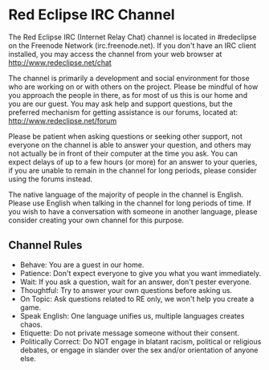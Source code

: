 = Red Eclipse IRC Channel =

The Red Eclipse IRC (Internet Relay Chat) channel is located in #redeclipse on
the Freenode Network (irc.freenode.net). If you don't have an IRC client
installed, you may access the channel from your web browser at
http://www.redeclipse.net/chat

The channel is primarily a development and social environment for those
who are working on or with others on the project. Please be mindful of how
you approach the people in there, as for most of us this is our home and you
are our guest. You may ask help and support questions, but the preferred
mechanism for getting assistance is our forums, located at:
http://www.redeclipse.net/forum

Please be patient when asking questions or seeking other support, not everyone
on the channel is able to answer your question, and others may not actually
be in front of their computer at the time you ask. You can expect delays of up
to a few hours (or more) for an answer to your queries, if you are unable to
remain in the channel for long periods, please consider using the forums
instead.

The native language of the majority of people in the channel is English. Please
use English when talking in the channel for long periods of time. If you wish
to have a conversation with someone in another language, please consider
creating your own channel for this purpose.

== Channel Rules ==

* Behave: You are a guest in our home.
* Patience: Don't expect everyone to give you what you want immediately.
* Wait: If you ask a question, wait for an answer, don't pester everyone.
* Thoughtful: Try to answer your own questions before asking us.
* On Topic: Ask questions related to RE only, we won't help you create a game.
* Speak English: One language unifies us, multiple languages creates chaos.
* Etiquette: Do not private message someone without their consent.
* Politically Correct: Do NOT engage in blatant racism, political or religious debates, or engage in slander over the sex and/or orientation of anyone else.